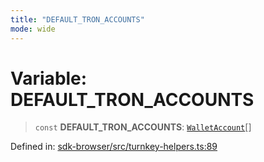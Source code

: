 ```yaml
---
title: "DEFAULT_TRON_ACCOUNTS"
mode: wide
---
```

  
# Variable: DEFAULT\_TRON\_ACCOUNTS

> `const` **DEFAULT\_TRON\_ACCOUNTS**: [`WalletAccount`](../WalletAccount/readme)[]

Defined in: [sdk-browser/src/turnkey-helpers.ts:89](https://github.com/tkhq/sdk/blob/main/packages/sdk-browser/src/turnkey-helpers.ts#L89)
